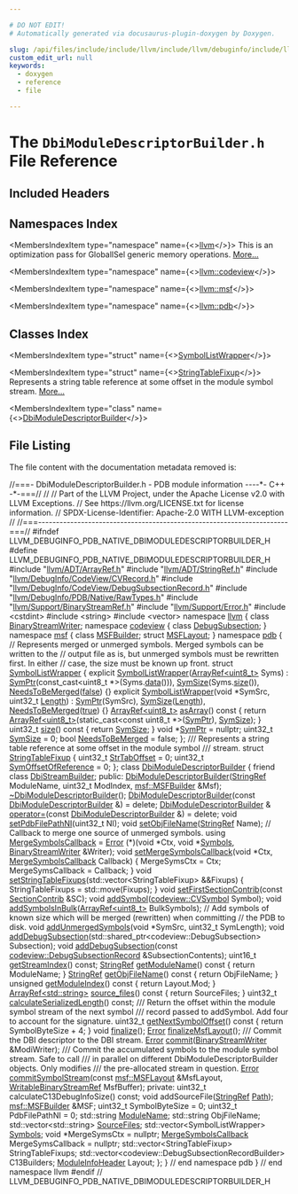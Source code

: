 ```yaml
---

# DO NOT EDIT!
# Automatically generated via docusaurus-plugin-doxygen by Doxygen.

slug: /api/files/include/include/llvm/include/llvm/debuginfo/include/llvm/debuginfo/pdb/include/llvm/debuginfo/pdb/native/dbimoduledescriptorbuilder-h
custom_edit_url: null
keywords:
  - doxygen
  - reference
  - file

---
```





# The `DbiModuleDescriptorBuilder.h` File Reference

<DoxygenPage pluginConfig={pluginConfig}>



## Included Headers

<IncludesList>
<IncludesListItem
  filePath="llvm/ADT/ArrayRef.h"
  permalink="/docs/api/files/include/include/llvm/include/llvm/adt/arrayref-h"
  isLocal="true" />
<IncludesListItem
  filePath="llvm/ADT/StringRef.h"
  permalink="/docs/api/files/include/include/llvm/include/llvm/adt/stringref-h"
  isLocal="true" />
<IncludesListItem
  filePath="llvm/DebugInfo/CodeView/CVRecord.h"
  permalink="/docs/api/files/include/include/llvm/include/llvm/debuginfo/include/llvm/debuginfo/codeview/cvrecord-h"
  isLocal="true" />
<IncludesListItem
  filePath="llvm/DebugInfo/CodeView/DebugSubsectionRecord.h"
  permalink="/docs/api/files/include/include/llvm/include/llvm/debuginfo/include/llvm/debuginfo/codeview/debugsubsectionrecord-h"
  isLocal="true" />
<IncludesListItem
  filePath="llvm/DebugInfo/PDB/Native/RawTypes.h"
  permalink="/docs/api/files/include/include/llvm/include/llvm/debuginfo/include/llvm/debuginfo/pdb/include/llvm/debuginfo/pdb/native/rawtypes-h"
  isLocal="true" />
<IncludesListItem
  filePath="llvm/Support/BinaryStreamRef.h"
  permalink="/docs/api/files/include/include/llvm/include/llvm/support/binarystreamref-h"
  isLocal="true" />
<IncludesListItem
  filePath="llvm/Support/Error.h"
  permalink="/docs/api/files/include/include/llvm/include/llvm/support/error-h"
  isLocal="true" />
<IncludesListItem
  filePath="cstdint"
  permalink=""
  isLocal="false" />
<IncludesListItem
  filePath="string"
  permalink=""
  isLocal="false" />
<IncludesListItem
  filePath="vector"
  permalink=""
  isLocal="false" />
</IncludesList>

## Namespaces Index

<MembersIndex>

<MembersIndexItem
  type="namespace"
  name={<><a href="/docs/api/namespaces/llvm">llvm</a></>}>
This is an optimization pass for GlobalISel generic memory operations. <a href="/docs/api/namespaces/llvm/#details">More...</a>
</MembersIndexItem>

<MembersIndexItem
  type="namespace"
  name={<><a href="/docs/api/namespaces/llvm/codeview">llvm::codeview</a></>}>
</MembersIndexItem>

<MembersIndexItem
  type="namespace"
  name={<><a href="/docs/api/namespaces/llvm/msf">llvm::msf</a></>}>
</MembersIndexItem>

<MembersIndexItem
  type="namespace"
  name={<><a href="/docs/api/namespaces/llvm/pdb">llvm::pdb</a></>}>
</MembersIndexItem>

</MembersIndex>

## Classes Index

<MembersIndex>

<MembersIndexItem
  type="struct"
  name={<><a href="/docs/api/structs/llvm/pdb/symbollistwrapper">SymbolListWrapper</a></>}>
</MembersIndexItem>

<MembersIndexItem
  type="struct"
  name={<><a href="/docs/api/structs/llvm/pdb/stringtablefixup">StringTableFixup</a></>}>
Represents a string table reference at some offset in the module symbol stream. <a href="/docs/api/structs/llvm/pdb/stringtablefixup/#details">More...</a>
</MembersIndexItem>

<MembersIndexItem
  type="class"
  name={<><a href="/docs/api/classes/llvm/pdb/dbimoduledescriptorbuilder">DbiModuleDescriptorBuilder</a></>}>
</MembersIndexItem>

</MembersIndex>


## File Listing

The file content with the documentation metadata removed is:

<ProgramListing>

<Link id="l00001" /><CodeLine lineNumber="1"><Highlight kind="comment">//===- DbiModuleDescriptorBuilder.h - PDB module information ----&#42;- C++ -&#42;-===//</Highlight><Highlight kind="normal"></Highlight></CodeLine>
<Link id="l00002" /><CodeLine lineNumber="2"><Highlight kind="normal"></Highlight><Highlight kind="comment">//</Highlight><Highlight kind="normal"></Highlight></CodeLine>
<Link id="l00003" /><CodeLine lineNumber="3"><Highlight kind="normal"></Highlight><Highlight kind="comment">// Part of the LLVM Project, under the Apache License v2.0 with LLVM Exceptions.</Highlight><Highlight kind="normal"></Highlight></CodeLine>
<Link id="l00004" /><CodeLine lineNumber="4"><Highlight kind="normal"></Highlight><Highlight kind="comment">// See https://llvm.org/LICENSE.txt for license information.</Highlight><Highlight kind="normal"></Highlight></CodeLine>
<Link id="l00005" /><CodeLine lineNumber="5"><Highlight kind="normal"></Highlight><Highlight kind="comment">// SPDX-License-Identifier: Apache-2.0 WITH LLVM-exception</Highlight><Highlight kind="normal"></Highlight></CodeLine>
<Link id="l00006" /><CodeLine lineNumber="6"><Highlight kind="normal"></Highlight><Highlight kind="comment">//</Highlight><Highlight kind="normal"></Highlight></CodeLine>
<Link id="l00007" /><CodeLine lineNumber="7"><Highlight kind="normal"></Highlight><Highlight kind="comment">//===----------------------------------------------------------------------===//</Highlight><Highlight kind="normal"></Highlight></CodeLine>
<Link id="l00008" /><CodeLine lineNumber="8"><Highlight kind="normal"></Highlight></CodeLine>
<Link id="l00009" /><CodeLine lineNumber="9"><Highlight kind="normal"></Highlight><Highlight kind="preprocessor">#ifndef LLVM&#95;DEBUGINFO&#95;PDB&#95;NATIVE&#95;DBIMODULEDESCRIPTORBUILDER&#95;H</Highlight><Highlight kind="normal"></Highlight></CodeLine>
<Link id="l00010" /><CodeLine lineNumber="10"><Highlight kind="normal"></Highlight><Highlight kind="preprocessor">#define LLVM&#95;DEBUGINFO&#95;PDB&#95;NATIVE&#95;DBIMODULEDESCRIPTORBUILDER&#95;H</Highlight><Highlight kind="normal"></Highlight></CodeLine>
<Link id="l00011" /><CodeLine lineNumber="11"><Highlight kind="normal"></Highlight></CodeLine>
<Link id="l00012" /><CodeLine lineNumber="12"><Highlight kind="normal"></Highlight><Highlight kind="preprocessor">#include &quot;<a href="/docs/api/files/include/include/llvm/include/llvm/adt/arrayref-h">llvm/ADT/ArrayRef.h</a>&quot;</Highlight><Highlight kind="normal"></Highlight></CodeLine>
<Link id="l00013" /><CodeLine lineNumber="13"><Highlight kind="normal"></Highlight><Highlight kind="preprocessor">#include &quot;<a href="/docs/api/files/include/include/llvm/include/llvm/adt/stringref-h">llvm/ADT/StringRef.h</a>&quot;</Highlight><Highlight kind="normal"></Highlight></CodeLine>
<Link id="l00014" /><CodeLine lineNumber="14"><Highlight kind="normal"></Highlight><Highlight kind="preprocessor">#include &quot;<a href="/docs/api/files/include/include/llvm/include/llvm/debuginfo/include/llvm/debuginfo/codeview/cvrecord-h">llvm/DebugInfo/CodeView/CVRecord.h</a>&quot;</Highlight><Highlight kind="normal"></Highlight></CodeLine>
<Link id="l00015" /><CodeLine lineNumber="15"><Highlight kind="normal"></Highlight><Highlight kind="preprocessor">#include &quot;<a href="/docs/api/files/include/include/llvm/include/llvm/debuginfo/include/llvm/debuginfo/codeview/debugsubsectionrecord-h">llvm/DebugInfo/CodeView/DebugSubsectionRecord.h</a>&quot;</Highlight><Highlight kind="normal"></Highlight></CodeLine>
<Link id="l00016" /><CodeLine lineNumber="16"><Highlight kind="normal"></Highlight><Highlight kind="preprocessor">#include &quot;<a href="/docs/api/files/include/include/llvm/include/llvm/debuginfo/include/llvm/debuginfo/pdb/include/llvm/debuginfo/pdb/native/rawtypes-h">llvm/DebugInfo/PDB/Native/RawTypes.h</a>&quot;</Highlight><Highlight kind="normal"></Highlight></CodeLine>
<Link id="l00017" /><CodeLine lineNumber="17"><Highlight kind="normal"></Highlight><Highlight kind="preprocessor">#include &quot;<a href="/docs/api/files/include/include/llvm/include/llvm/support/binarystreamref-h">llvm/Support/BinaryStreamRef.h</a>&quot;</Highlight><Highlight kind="normal"></Highlight></CodeLine>
<Link id="l00018" /><CodeLine lineNumber="18"><Highlight kind="normal"></Highlight><Highlight kind="preprocessor">#include &quot;<a href="/docs/api/files/include/include/llvm/include/llvm/support/error-h">llvm/Support/Error.h</a>&quot;</Highlight><Highlight kind="normal"></Highlight></CodeLine>
<Link id="l00019" /><CodeLine lineNumber="19"><Highlight kind="normal"></Highlight><Highlight kind="preprocessor">#include &lt;cstdint&gt;</Highlight><Highlight kind="normal"></Highlight></CodeLine>
<Link id="l00020" /><CodeLine lineNumber="20"><Highlight kind="normal"></Highlight><Highlight kind="preprocessor">#include &lt;string&gt;</Highlight><Highlight kind="normal"></Highlight></CodeLine>
<Link id="l00021" /><CodeLine lineNumber="21"><Highlight kind="normal"></Highlight><Highlight kind="preprocessor">#include &lt;vector&gt;</Highlight><Highlight kind="normal"></Highlight></CodeLine>
<Link id="l00022" /><CodeLine lineNumber="22"><Highlight kind="normal"></Highlight></CodeLine>
<Link id="l00023" /><CodeLine lineNumber="23"><Highlight kind="normal"></Highlight><Highlight kind="keyword">namespace </Highlight><Highlight kind="normal"><a href="/docs/api/namespaces/llvm">llvm</a> &#123;</Highlight></CodeLine>
<Link id="l00024" /><CodeLine lineNumber="24"><Highlight kind="normal"></Highlight><Highlight kind="keyword">class </Highlight><Highlight kind="normal"><a href="/docs/api/classes/llvm/binarystreamwriter">BinaryStreamWriter</a>;</Highlight></CodeLine>
<Link id="l00025" /><CodeLine lineNumber="25"><Highlight kind="normal"></Highlight><Highlight kind="keyword">namespace </Highlight><Highlight kind="normal"><a href="/docs/api/namespaces/llvm/codeview">codeview</a> &#123;</Highlight></CodeLine>
<Link id="l00026" /><CodeLine lineNumber="26"><Highlight kind="normal"></Highlight><Highlight kind="keyword">class </Highlight><Highlight kind="normal"><a href="/docs/api/classes/llvm/codeview/debugsubsection">DebugSubsection</a>;</Highlight></CodeLine>
<Link id="l00027" /><CodeLine lineNumber="27"><Highlight kind="normal">&#125;</Highlight></CodeLine>
<Link id="l00028" /><CodeLine lineNumber="28"><Highlight kind="normal"></Highlight></CodeLine>
<Link id="l00029" /><CodeLine lineNumber="29"><Highlight kind="normal"></Highlight><Highlight kind="keyword">namespace </Highlight><Highlight kind="normal"><a href="/docs/api/namespaces/llvm/msf">msf</a> &#123;</Highlight></CodeLine>
<Link id="l00030" /><CodeLine lineNumber="30"><Highlight kind="normal"></Highlight><Highlight kind="keyword">class </Highlight><Highlight kind="normal"><a href="/docs/api/classes/llvm/msf/msfbuilder">MSFBuilder</a>;</Highlight></CodeLine>
<Link id="l00031" /><CodeLine lineNumber="31"><Highlight kind="normal"></Highlight><Highlight kind="keyword">struct </Highlight><Highlight kind="normal"><a href="/docs/api/structs/llvm/msf/msflayout">MSFLayout</a>;</Highlight></CodeLine>
<Link id="l00032" /><CodeLine lineNumber="32"><Highlight kind="normal">&#125;</Highlight></CodeLine>
<Link id="l00033" /><CodeLine lineNumber="33"><Highlight kind="normal"></Highlight><Highlight kind="keyword">namespace </Highlight><Highlight kind="normal"><a href="/docs/api/namespaces/llvm/pdb">pdb</a> &#123;</Highlight></CodeLine>
<Link id="l00034" /><CodeLine lineNumber="34"><Highlight kind="normal"></Highlight></CodeLine>
<Link id="l00035" /><CodeLine lineNumber="35"><Highlight kind="normal"></Highlight><Highlight kind="comment">// Represents merged or unmerged symbols. Merged symbols can be written to the</Highlight><Highlight kind="normal"></Highlight></CodeLine>
<Link id="l00036" /><CodeLine lineNumber="36"><Highlight kind="normal"></Highlight><Highlight kind="comment">// output file as is, but unmerged symbols must be rewritten first. In either</Highlight><Highlight kind="normal"></Highlight></CodeLine>
<Link id="l00037" /><CodeLine lineNumber="37"><Highlight kind="normal"></Highlight><Highlight kind="comment">// case, the size must be known up front.</Highlight><Highlight kind="normal"></Highlight></CodeLine>
<Link id="l00038" /><CodeLine lineNumber="38" lineLink="/docs/api/structs/llvm/pdb/symbollistwrapper"><Highlight kind="normal"></Highlight><Highlight kind="keyword">struct </Highlight><Highlight kind="normal"><a href="/docs/api/structs/llvm/pdb/symbollistwrapper/#a6314140be196f431a2944cb39b664abb">SymbolListWrapper</a> &#123;</Highlight></CodeLine>
<Link id="l00039" /><CodeLine lineNumber="39" lineLink="/docs/api/structs/llvm/pdb/symbollistwrapper/#a6314140be196f431a2944cb39b664abb"><Highlight kind="normal">  </Highlight><Highlight kind="keyword">explicit</Highlight><Highlight kind="normal"> <a href="/docs/api/structs/llvm/pdb/symbollistwrapper/#a6314140be196f431a2944cb39b664abb">SymbolListWrapper</a>(<a href="/docs/api/classes/llvm/arrayref">ArrayRef&lt;uint8&#95;t&gt;</a> Syms)</Highlight></CodeLine>
<Link id="l00040" /><CodeLine lineNumber="40"><Highlight kind="normal">      : <a href="/docs/api/structs/llvm/pdb/symbollistwrapper/#abe5a186e6eb51a7ca7c8253a5ad044d6">SymPtr</a>(const&#95;cast&lt;uint8&#95;t &#42;&gt;(Syms.<a href="/docs/api/files/lib/lib/codegen/staticdatasplitter-cpp/#ad2fefd8832b4b1ea3dbb1f621063bbff">data</a>())), <a href="/docs/api/structs/llvm/pdb/symbollistwrapper/#ae61815562911ed142fcf52cbb7c68f2d">SymSize</a>(Syms.<a href="/docs/api/structs/llvm/pdb/symbollistwrapper/#a1a1c584977e590bf816fba481b4c5276">size</a>()),</Highlight></CodeLine>
<Link id="l00041" /><CodeLine lineNumber="41"><Highlight kind="normal">        <a href="/docs/api/structs/llvm/pdb/symbollistwrapper/#aba0d826642d6ef92417a84721787fec6">NeedsToBeMerged</a>(<a href="/docs/api/namespaces/false">false</a>) &#123;&#125;</Highlight></CodeLine>
<Link id="l00042" /><CodeLine lineNumber="42" lineLink="/docs/api/structs/llvm/pdb/symbollistwrapper/#a4d2e126de50f0e2d37145402349d9c98"><Highlight kind="normal">  </Highlight><Highlight kind="keyword">explicit</Highlight><Highlight kind="normal"> <a href="/docs/api/structs/llvm/pdb/symbollistwrapper/#a4d2e126de50f0e2d37145402349d9c98">SymbolListWrapper</a>(</Highlight><Highlight kind="keywordtype">void</Highlight><Highlight kind="normal"> &#42;SymSrc, uint32&#95;t <a href="/docs/api/namespaces/llvm/#a05f5b9a11bdcc5feba62899f95dcf878af6d9f1c7b49b7601fae6a545002a6763">Length</a>)</Highlight></CodeLine>
<Link id="l00043" /><CodeLine lineNumber="43"><Highlight kind="normal">      : <a href="/docs/api/structs/llvm/pdb/symbollistwrapper/#abe5a186e6eb51a7ca7c8253a5ad044d6">SymPtr</a>(SymSrc), <a href="/docs/api/structs/llvm/pdb/symbollistwrapper/#ae61815562911ed142fcf52cbb7c68f2d">SymSize</a>(<a href="/docs/api/namespaces/llvm/#a05f5b9a11bdcc5feba62899f95dcf878af6d9f1c7b49b7601fae6a545002a6763">Length</a>), <a href="/docs/api/structs/llvm/pdb/symbollistwrapper/#aba0d826642d6ef92417a84721787fec6">NeedsToBeMerged</a>(<a href="/docs/api/files/lib/lib/analysis/basicaliasanalysis-cpp/#af6d5cafbdfc5313e65d990120021a3ec">true</a>) &#123;&#125;</Highlight></CodeLine>
<Link id="l00044" /><CodeLine lineNumber="44"><Highlight kind="normal"></Highlight></CodeLine>
<Link id="l00045" /><CodeLine lineNumber="45" lineLink="/docs/api/structs/llvm/pdb/symbollistwrapper/#a1e699730cd59ec7dd715c388750c852d"><Highlight kind="normal">  <a href="/docs/api/classes/llvm/arrayref">ArrayRef&lt;uint8&#95;t&gt;</a> <a href="/docs/api/structs/llvm/pdb/symbollistwrapper/#a1e699730cd59ec7dd715c388750c852d">asArray</a>()</Highlight><Highlight kind="keyword"> const </Highlight><Highlight kind="normal">&#123;</Highlight></CodeLine>
<Link id="l00046" /><CodeLine lineNumber="46"><Highlight kind="normal">    </Highlight><Highlight kind="keywordflow">return</Highlight><Highlight kind="normal"> <a href="/docs/api/classes/llvm/arrayref">ArrayRef&lt;uint8&#95;t&gt;</a>(</Highlight><Highlight kind="keyword">static&#95;cast&lt;</Highlight><Highlight kind="keyword">const </Highlight><Highlight kind="normal">uint8&#95;t &#42;</Highlight><Highlight kind="keyword">&gt;</Highlight><Highlight kind="normal">(<a href="/docs/api/structs/llvm/pdb/symbollistwrapper/#abe5a186e6eb51a7ca7c8253a5ad044d6">SymPtr</a>), <a href="/docs/api/structs/llvm/pdb/symbollistwrapper/#ae61815562911ed142fcf52cbb7c68f2d">SymSize</a>);</Highlight></CodeLine>
<Link id="l00047" /><CodeLine lineNumber="47"><Highlight kind="normal">  &#125;</Highlight></CodeLine>
<Link id="l00048" /><CodeLine lineNumber="48"><Highlight kind="normal"></Highlight></CodeLine>
<Link id="l00049" /><CodeLine lineNumber="49" lineLink="/docs/api/structs/llvm/pdb/symbollistwrapper/#a1a1c584977e590bf816fba481b4c5276"><Highlight kind="normal">  uint32&#95;t <a href="/docs/api/structs/llvm/pdb/symbollistwrapper/#a1a1c584977e590bf816fba481b4c5276">size</a>()</Highlight><Highlight kind="keyword"> const </Highlight><Highlight kind="normal">&#123; </Highlight><Highlight kind="keywordflow">return</Highlight><Highlight kind="normal"> <a href="/docs/api/structs/llvm/pdb/symbollistwrapper/#ae61815562911ed142fcf52cbb7c68f2d">SymSize</a>; &#125;</Highlight></CodeLine>
<Link id="l00050" /><CodeLine lineNumber="50"><Highlight kind="normal"></Highlight></CodeLine>
<Link id="l00051" /><CodeLine lineNumber="51" lineLink="/docs/api/structs/llvm/pdb/symbollistwrapper/#abe5a186e6eb51a7ca7c8253a5ad044d6"><Highlight kind="normal">  </Highlight><Highlight kind="keywordtype">void</Highlight><Highlight kind="normal"> &#42;<a href="/docs/api/structs/llvm/pdb/symbollistwrapper/#abe5a186e6eb51a7ca7c8253a5ad044d6">SymPtr</a> = </Highlight><Highlight kind="keyword">nullptr</Highlight><Highlight kind="normal">;</Highlight></CodeLine>
<Link id="l00052" /><CodeLine lineNumber="52" lineLink="/docs/api/structs/llvm/pdb/symbollistwrapper/#ae61815562911ed142fcf52cbb7c68f2d"><Highlight kind="normal">  uint32&#95;t <a href="/docs/api/structs/llvm/pdb/symbollistwrapper/#ae61815562911ed142fcf52cbb7c68f2d">SymSize</a> = 0;</Highlight></CodeLine>
<Link id="l00053" /><CodeLine lineNumber="53" lineLink="/docs/api/structs/llvm/pdb/symbollistwrapper/#aba0d826642d6ef92417a84721787fec6"><Highlight kind="normal">  </Highlight><Highlight kind="keywordtype">bool</Highlight><Highlight kind="normal"> <a href="/docs/api/structs/llvm/pdb/symbollistwrapper/#aba0d826642d6ef92417a84721787fec6">NeedsToBeMerged</a> = </Highlight><Highlight kind="keyword">false</Highlight><Highlight kind="normal">;</Highlight></CodeLine>
<Link id="l00054" /><CodeLine lineNumber="54"><Highlight kind="normal">&#125;;</Highlight></CodeLine>
<Link id="l00055" /><CodeLine lineNumber="55"><Highlight kind="normal"></Highlight><Highlight kind="comment"></Highlight></CodeLine>
<Link id="l00056" /><CodeLine lineNumber="56"><Highlight kind="comment">/// Represents a string table reference at some offset in the module symbol</Highlight></CodeLine>
<Link id="l00057" /><CodeLine lineNumber="57"><Highlight kind="comment">/// stream.</Highlight><Highlight kind="normal"></Highlight></CodeLine>
<Link id="l00058" /><CodeLine lineNumber="58" lineLink="/docs/api/structs/llvm/pdb/stringtablefixup"><Highlight kind="normal"></Highlight><Highlight kind="keyword">struct </Highlight><Highlight kind="normal"><a href="/docs/api/structs/llvm/pdb/stringtablefixup">StringTableFixup</a> &#123;</Highlight></CodeLine>
<Link id="l00059" /><CodeLine lineNumber="59" lineLink="/docs/api/structs/llvm/pdb/stringtablefixup/#a226a19735b3be3ff38d5ae95da606108"><Highlight kind="normal">  uint32&#95;t <a href="/docs/api/structs/llvm/pdb/stringtablefixup/#a226a19735b3be3ff38d5ae95da606108">StrTabOffset</a> = 0;</Highlight></CodeLine>
<Link id="l00060" /><CodeLine lineNumber="60" lineLink="/docs/api/structs/llvm/pdb/stringtablefixup/#a3a64dd7b0f268987cf55fba516b71c44"><Highlight kind="normal">  uint32&#95;t <a href="/docs/api/structs/llvm/pdb/stringtablefixup/#a3a64dd7b0f268987cf55fba516b71c44">SymOffsetOfReference</a> = 0;</Highlight></CodeLine>
<Link id="l00061" /><CodeLine lineNumber="61"><Highlight kind="normal">&#125;;</Highlight></CodeLine>
<Link id="l00062" /><CodeLine lineNumber="62"><Highlight kind="normal"></Highlight></CodeLine>
<Link id="l00063" /><CodeLine lineNumber="63" lineLink="/docs/api/classes/llvm/pdb/dbimoduledescriptorbuilder"><Highlight kind="normal"></Highlight><Highlight kind="keyword">class </Highlight><Highlight kind="normal"><a href="/docs/api/classes/llvm/pdb/dbimoduledescriptorbuilder/#ae106e6cbfbebca0bbde8d971ead6548c">DbiModuleDescriptorBuilder</a> &#123;</Highlight></CodeLine>
<Link id="l00064" /><CodeLine lineNumber="64" lineLink="/docs/api/classes/llvm/pdb/dbimoduledescriptorbuilder/#ab7ff385d39f9ca4b059715f2fbd72cd9"><Highlight kind="normal">  </Highlight><Highlight kind="keyword">friend</Highlight><Highlight kind="normal"> </Highlight><Highlight kind="keyword">class </Highlight><Highlight kind="normal"><a href="/docs/api/classes/llvm/pdb/dbimoduledescriptorbuilder/#ab7ff385d39f9ca4b059715f2fbd72cd9">DbiStreamBuilder</a>;</Highlight></CodeLine>
<Link id="l00065" /><CodeLine lineNumber="65"><Highlight kind="normal"></Highlight></CodeLine>
<Link id="l00066" /><CodeLine lineNumber="66"><Highlight kind="normal"></Highlight><Highlight kind="keyword">public</Highlight><Highlight kind="normal">:</Highlight></CodeLine>
<Link id="l00067" /><CodeLine lineNumber="67"><Highlight kind="normal">  <a href="/docs/api/classes/llvm/pdb/dbimoduledescriptorbuilder/#ae106e6cbfbebca0bbde8d971ead6548c">DbiModuleDescriptorBuilder</a>(<a href="/docs/api/classes/llvm/stringref">StringRef</a> ModuleName, uint32&#95;t ModIndex,</Highlight></CodeLine>
<Link id="l00068" /><CodeLine lineNumber="68"><Highlight kind="normal">                             <a href="/docs/api/classes/llvm/msf/msfbuilder">msf::MSFBuilder</a> &amp;Msf);</Highlight></CodeLine>
<Link id="l00069" /><CodeLine lineNumber="69" lineLink="/docs/api/classes/llvm/pdb/dbimoduledescriptorbuilder/#a0e0869d2136f5737433990695f0b46c9"><Highlight kind="normal">  <a href="/docs/api/classes/llvm/pdb/dbimoduledescriptorbuilder/#a0e0869d2136f5737433990695f0b46c9">~DbiModuleDescriptorBuilder</a>();</Highlight></CodeLine>
<Link id="l00070" /><CodeLine lineNumber="70"><Highlight kind="normal"></Highlight></CodeLine>
<Link id="l00071" /><CodeLine lineNumber="71" lineLink="/docs/api/classes/llvm/pdb/dbimoduledescriptorbuilder/#ac131b38b56623113207b6a1972159c54"><Highlight kind="normal">  <a href="/docs/api/classes/llvm/pdb/dbimoduledescriptorbuilder/#ac131b38b56623113207b6a1972159c54">DbiModuleDescriptorBuilder</a>(</Highlight><Highlight kind="keyword">const</Highlight><Highlight kind="normal"> <a href="/docs/api/classes/llvm/pdb/dbimoduledescriptorbuilder/#ae106e6cbfbebca0bbde8d971ead6548c">DbiModuleDescriptorBuilder</a> &amp;) = </Highlight><Highlight kind="keyword">delete</Highlight><Highlight kind="normal">;</Highlight></CodeLine>
<Link id="l00072" /><CodeLine lineNumber="72"><Highlight kind="normal">  <a href="/docs/api/classes/llvm/pdb/dbimoduledescriptorbuilder/#ae106e6cbfbebca0bbde8d971ead6548c">DbiModuleDescriptorBuilder</a> &amp;</Highlight></CodeLine>
<Link id="l00073" /><CodeLine lineNumber="73" lineLink="/docs/api/classes/llvm/pdb/dbimoduledescriptorbuilder/#a9adc7ee357cc6f45189bfec49e9029d6"><Highlight kind="normal">  <a href="/docs/api/classes/llvm/pdb/dbimoduledescriptorbuilder/#a9adc7ee357cc6f45189bfec49e9029d6">operator=</a>(</Highlight><Highlight kind="keyword">const</Highlight><Highlight kind="normal"> <a href="/docs/api/classes/llvm/pdb/dbimoduledescriptorbuilder/#ae106e6cbfbebca0bbde8d971ead6548c">DbiModuleDescriptorBuilder</a> &amp;) = </Highlight><Highlight kind="keyword">delete</Highlight><Highlight kind="normal">;</Highlight></CodeLine>
<Link id="l00074" /><CodeLine lineNumber="74"><Highlight kind="normal"></Highlight></CodeLine>
<Link id="l00075" /><CodeLine lineNumber="75"><Highlight kind="normal">  </Highlight><Highlight kind="keywordtype">void</Highlight><Highlight kind="normal"> <a href="/docs/api/classes/llvm/pdb/dbimoduledescriptorbuilder/#a61f920efff53be378eee2a5f9b821e1c">setPdbFilePathNI</a>(uint32&#95;t NI);</Highlight></CodeLine>
<Link id="l00076" /><CodeLine lineNumber="76"><Highlight kind="normal">  </Highlight><Highlight kind="keywordtype">void</Highlight><Highlight kind="normal"> <a href="/docs/api/classes/llvm/pdb/dbimoduledescriptorbuilder/#a0862d122536fb01737209ff29ea7973c">setObjFileName</a>(<a href="/docs/api/classes/llvm/stringref">StringRef</a> Name);</Highlight></CodeLine>
<Link id="l00077" /><CodeLine lineNumber="77"><Highlight kind="normal"></Highlight></CodeLine>
<Link id="l00078" /><CodeLine lineNumber="78"><Highlight kind="normal">  </Highlight><Highlight kind="comment">// Callback to merge one source of unmerged symbols.</Highlight><Highlight kind="normal"></Highlight></CodeLine>
<Link id="l00079" /><CodeLine lineNumber="79" lineLink="/docs/api/classes/llvm/pdb/dbimoduledescriptorbuilder/#a8f44fd07ed14812051c2ca7faece78f3"><Highlight kind="normal">  </Highlight><Highlight kind="keyword">using </Highlight><Highlight kind="normal"><a href="/docs/api/classes/llvm/pdb/dbimoduledescriptorbuilder/#a8f44fd07ed14812051c2ca7faece78f3">MergeSymbolsCallback</a> = <a href="/docs/api/namespaces/llvm/#ac226f3d2b9ca090171a8e0a8cb92c343a902b0d55fddef6f8d651fe1035b7d4bd">Error</a> (&#42;)(</Highlight><Highlight kind="keywordtype">void</Highlight><Highlight kind="normal"> &#42;Ctx, </Highlight><Highlight kind="keywordtype">void</Highlight><Highlight kind="normal"> &#42;<a href="/docs/api/namespaces/llvm/pdb/#a2632601eef2a7254d0d50e82ba2ab620a5214a8a633c296d1d9d504fc54556692">Symbols</a>,</Highlight></CodeLine>
<Link id="l00080" /><CodeLine lineNumber="80"><Highlight kind="normal">                                         <a href="/docs/api/classes/llvm/binarystreamwriter">BinaryStreamWriter</a> &amp;Writer);</Highlight></CodeLine>
<Link id="l00081" /><CodeLine lineNumber="81"><Highlight kind="normal"></Highlight></CodeLine>
<Link id="l00082" /><CodeLine lineNumber="82" lineLink="/docs/api/classes/llvm/pdb/dbimoduledescriptorbuilder/#ab21ba596a89fe332612da0fd7089c39f"><Highlight kind="normal">  </Highlight><Highlight kind="keywordtype">void</Highlight><Highlight kind="normal"> <a href="/docs/api/classes/llvm/pdb/dbimoduledescriptorbuilder/#ab21ba596a89fe332612da0fd7089c39f">setMergeSymbolsCallback</a>(</Highlight><Highlight kind="keywordtype">void</Highlight><Highlight kind="normal"> &#42;Ctx, <a href="/docs/api/classes/llvm/pdb/dbimoduledescriptorbuilder/#a8f44fd07ed14812051c2ca7faece78f3">MergeSymbolsCallback</a> Callback) &#123;</Highlight></CodeLine>
<Link id="l00083" /><CodeLine lineNumber="83"><Highlight kind="normal">    MergeSymsCtx = Ctx;</Highlight></CodeLine>
<Link id="l00084" /><CodeLine lineNumber="84"><Highlight kind="normal">    MergeSymsCallback = Callback;</Highlight></CodeLine>
<Link id="l00085" /><CodeLine lineNumber="85"><Highlight kind="normal">  &#125;</Highlight></CodeLine>
<Link id="l00086" /><CodeLine lineNumber="86"><Highlight kind="normal"></Highlight></CodeLine>
<Link id="l00087" /><CodeLine lineNumber="87" lineLink="/docs/api/classes/llvm/pdb/dbimoduledescriptorbuilder/#ae9f5cfd47026f4ee98282b7ecff4fe2b"><Highlight kind="normal">  </Highlight><Highlight kind="keywordtype">void</Highlight><Highlight kind="normal"> <a href="/docs/api/classes/llvm/pdb/dbimoduledescriptorbuilder/#ae9f5cfd47026f4ee98282b7ecff4fe2b">setStringTableFixups</a>(std::vector&lt;StringTableFixup&gt; &amp;&amp;Fixups) &#123;</Highlight></CodeLine>
<Link id="l00088" /><CodeLine lineNumber="88"><Highlight kind="normal">    StringTableFixups = std::move(Fixups);</Highlight></CodeLine>
<Link id="l00089" /><CodeLine lineNumber="89"><Highlight kind="normal">  &#125;</Highlight></CodeLine>
<Link id="l00090" /><CodeLine lineNumber="90"><Highlight kind="normal"></Highlight></CodeLine>
<Link id="l00091" /><CodeLine lineNumber="91"><Highlight kind="normal">  </Highlight><Highlight kind="keywordtype">void</Highlight><Highlight kind="normal"> <a href="/docs/api/classes/llvm/pdb/dbimoduledescriptorbuilder/#a11011d64ded880e838310c28a8c9ec01">setFirstSectionContrib</a>(</Highlight><Highlight kind="keyword">const</Highlight><Highlight kind="normal"> <a href="/docs/api/structs/llvm/pdb/sectioncontrib">SectionContrib</a> &amp;SC);</Highlight></CodeLine>
<Link id="l00092" /><CodeLine lineNumber="92"><Highlight kind="normal">  </Highlight><Highlight kind="keywordtype">void</Highlight><Highlight kind="normal"> <a href="/docs/api/classes/llvm/pdb/dbimoduledescriptorbuilder/#a5a47c7f35e5f3c346ef535a0bc1ec09c">addSymbol</a>(<a href="/docs/api/namespaces/llvm/codeview/#a5cc6234b75e6212142e2a91d34af146f">codeview::CVSymbol</a> Symbol);</Highlight></CodeLine>
<Link id="l00093" /><CodeLine lineNumber="93"><Highlight kind="normal">  </Highlight><Highlight kind="keywordtype">void</Highlight><Highlight kind="normal"> <a href="/docs/api/classes/llvm/pdb/dbimoduledescriptorbuilder/#adf31b047847bd798a010f641466ae838">addSymbolsInBulk</a>(<a href="/docs/api/classes/llvm/arrayref">ArrayRef&lt;uint8&#95;t&gt;</a> BulkSymbols);</Highlight></CodeLine>
<Link id="l00094" /><CodeLine lineNumber="94"><Highlight kind="normal"></Highlight></CodeLine>
<Link id="l00095" /><CodeLine lineNumber="95"><Highlight kind="normal">  </Highlight><Highlight kind="comment">// Add symbols of known size which will be merged (rewritten) when committing</Highlight><Highlight kind="normal"></Highlight></CodeLine>
<Link id="l00096" /><CodeLine lineNumber="96"><Highlight kind="normal">  </Highlight><Highlight kind="comment">// the PDB to disk.</Highlight><Highlight kind="normal"></Highlight></CodeLine>
<Link id="l00097" /><CodeLine lineNumber="97"><Highlight kind="normal">  </Highlight><Highlight kind="keywordtype">void</Highlight><Highlight kind="normal"> <a href="/docs/api/classes/llvm/pdb/dbimoduledescriptorbuilder/#a004400e73c42138ebc322703d5352914">addUnmergedSymbols</a>(</Highlight><Highlight kind="keywordtype">void</Highlight><Highlight kind="normal"> &#42;SymSrc, uint32&#95;t SymLength);</Highlight></CodeLine>
<Link id="l00098" /><CodeLine lineNumber="98"><Highlight kind="normal"></Highlight></CodeLine>
<Link id="l00099" /><CodeLine lineNumber="99"><Highlight kind="normal">  </Highlight><Highlight kind="keywordtype">void</Highlight><Highlight kind="normal"></Highlight></CodeLine>
<Link id="l00100" /><CodeLine lineNumber="100" lineLink="/docs/api/classes/llvm/pdb/dbimoduledescriptorbuilder/#a0a34d5732ea4086a2a87041c83846667"><Highlight kind="normal">  <a href="/docs/api/classes/llvm/pdb/dbimoduledescriptorbuilder/#a0a34d5732ea4086a2a87041c83846667">addDebugSubsection</a>(std::shared&#95;ptr&lt;codeview::DebugSubsection&gt; Subsection);</Highlight></CodeLine>
<Link id="l00101" /><CodeLine lineNumber="101"><Highlight kind="normal"></Highlight></CodeLine>
<Link id="l00102" /><CodeLine lineNumber="102"><Highlight kind="normal">  </Highlight><Highlight kind="keywordtype">void</Highlight><Highlight kind="normal"></Highlight></CodeLine>
<Link id="l00103" /><CodeLine lineNumber="103"><Highlight kind="normal">  <a href="/docs/api/classes/llvm/pdb/dbimoduledescriptorbuilder/#a0a34d5732ea4086a2a87041c83846667">addDebugSubsection</a>(</Highlight><Highlight kind="keyword">const</Highlight><Highlight kind="normal"> <a href="/docs/api/classes/llvm/codeview/debugsubsectionrecord">codeview::DebugSubsectionRecord</a> &amp;SubsectionContents);</Highlight></CodeLine>
<Link id="l00104" /><CodeLine lineNumber="104"><Highlight kind="normal"></Highlight></CodeLine>
<Link id="l00105" /><CodeLine lineNumber="105"><Highlight kind="normal">  uint16&#95;t <a href="/docs/api/classes/llvm/pdb/dbimoduledescriptorbuilder/#a2e396981e7abadccc05b94490d77637d">getStreamIndex</a>() </Highlight><Highlight kind="keyword">const</Highlight><Highlight kind="normal">;</Highlight></CodeLine>
<Link id="l00106" /><CodeLine lineNumber="106" lineLink="/docs/api/classes/llvm/pdb/dbimoduledescriptorbuilder/#a080b9d2c81f76ca5dad45294893496e7"><Highlight kind="normal">  <a href="/docs/api/classes/llvm/stringref">StringRef</a> <a href="/docs/api/classes/llvm/pdb/dbimoduledescriptorbuilder/#a080b9d2c81f76ca5dad45294893496e7">getModuleName</a>()</Highlight><Highlight kind="keyword"> const </Highlight><Highlight kind="normal">&#123; </Highlight><Highlight kind="keywordflow">return</Highlight><Highlight kind="normal"> ModuleName; &#125;</Highlight></CodeLine>
<Link id="l00107" /><CodeLine lineNumber="107" lineLink="/docs/api/classes/llvm/pdb/dbimoduledescriptorbuilder/#ada88e905a318fae14d5807493f052b9d"><Highlight kind="normal">  <a href="/docs/api/classes/llvm/stringref">StringRef</a> <a href="/docs/api/classes/llvm/pdb/dbimoduledescriptorbuilder/#ada88e905a318fae14d5807493f052b9d">getObjFileName</a>()</Highlight><Highlight kind="keyword"> const </Highlight><Highlight kind="normal">&#123; </Highlight><Highlight kind="keywordflow">return</Highlight><Highlight kind="normal"> ObjFileName; &#125;</Highlight></CodeLine>
<Link id="l00108" /><CodeLine lineNumber="108"><Highlight kind="normal"></Highlight></CodeLine>
<Link id="l00109" /><CodeLine lineNumber="109" lineLink="/docs/api/classes/llvm/pdb/dbimoduledescriptorbuilder/#a0cbb7d429f69ca1c1727e25ea2212ec2"><Highlight kind="normal">  </Highlight><Highlight kind="keywordtype">unsigned</Highlight><Highlight kind="normal"> <a href="/docs/api/classes/llvm/pdb/dbimoduledescriptorbuilder/#a0cbb7d429f69ca1c1727e25ea2212ec2">getModuleIndex</a>()</Highlight><Highlight kind="keyword"> const </Highlight><Highlight kind="normal">&#123; </Highlight><Highlight kind="keywordflow">return</Highlight><Highlight kind="normal"> Layout.Mod; &#125;</Highlight></CodeLine>
<Link id="l00110" /><CodeLine lineNumber="110"><Highlight kind="normal"></Highlight></CodeLine>
<Link id="l00111" /><CodeLine lineNumber="111" lineLink="/docs/api/classes/llvm/pdb/dbimoduledescriptorbuilder/#a7f4bd7dbd34dfb54b79a30eafb89b69f"><Highlight kind="normal">  <a href="/docs/api/classes/llvm/arrayref">ArrayRef&lt;std::string&gt;</a> <a href="/docs/api/classes/llvm/pdb/dbimoduledescriptorbuilder/#a7f4bd7dbd34dfb54b79a30eafb89b69f">source&#95;files</a>()</Highlight><Highlight kind="keyword"> const </Highlight><Highlight kind="normal">&#123; </Highlight><Highlight kind="keywordflow">return</Highlight><Highlight kind="normal"> SourceFiles; &#125;</Highlight></CodeLine>
<Link id="l00112" /><CodeLine lineNumber="112"><Highlight kind="normal"></Highlight></CodeLine>
<Link id="l00113" /><CodeLine lineNumber="113"><Highlight kind="normal">  uint32&#95;t <a href="/docs/api/classes/llvm/pdb/dbimoduledescriptorbuilder/#ae948d699c821c44d8acc1366ebdf0a6a">calculateSerializedLength</a>() </Highlight><Highlight kind="keyword">const</Highlight><Highlight kind="normal">;</Highlight></CodeLine>
<Link id="l00114" /><CodeLine lineNumber="114"><Highlight kind="normal"></Highlight><Highlight kind="comment"></Highlight></CodeLine>
<Link id="l00115" /><CodeLine lineNumber="115"><Highlight kind="comment">  /// Return the offset within the module symbol stream of the next symbol</Highlight></CodeLine>
<Link id="l00116" /><CodeLine lineNumber="116"><Highlight kind="comment">  /// record passed to addSymbol. Add four to account for the signature.</Highlight><Highlight kind="normal"></Highlight></CodeLine>
<Link id="l00117" /><CodeLine lineNumber="117" lineLink="/docs/api/classes/llvm/pdb/dbimoduledescriptorbuilder/#aba14d3cb9123cc6ce9f6076cc7db5ae3"><Highlight kind="normal">  uint32&#95;t <a href="/docs/api/classes/llvm/pdb/dbimoduledescriptorbuilder/#aba14d3cb9123cc6ce9f6076cc7db5ae3">getNextSymbolOffset</a>()</Highlight><Highlight kind="keyword"> const </Highlight><Highlight kind="normal">&#123; </Highlight><Highlight kind="keywordflow">return</Highlight><Highlight kind="normal"> SymbolByteSize + 4; &#125;</Highlight></CodeLine>
<Link id="l00118" /><CodeLine lineNumber="118"><Highlight kind="normal"></Highlight></CodeLine>
<Link id="l00119" /><CodeLine lineNumber="119"><Highlight kind="normal">  </Highlight><Highlight kind="keywordtype">void</Highlight><Highlight kind="normal"> <a href="/docs/api/classes/llvm/pdb/dbimoduledescriptorbuilder/#a25ccf87123c96f6a09135fc3086129ff">finalize</a>();</Highlight></CodeLine>
<Link id="l00120" /><CodeLine lineNumber="120"><Highlight kind="normal">  <a href="/docs/api/classes/llvm/error">Error</a> <a href="/docs/api/classes/llvm/pdb/dbimoduledescriptorbuilder/#a161421bb3fa6eba78090ad09df0b1c37">finalizeMsfLayout</a>();</Highlight></CodeLine>
<Link id="l00121" /><CodeLine lineNumber="121"><Highlight kind="normal"></Highlight><Highlight kind="comment"></Highlight></CodeLine>
<Link id="l00122" /><CodeLine lineNumber="122"><Highlight kind="comment">  /// Commit the DBI descriptor to the DBI stream.</Highlight><Highlight kind="normal"></Highlight></CodeLine>
<Link id="l00123" /><CodeLine lineNumber="123"><Highlight kind="normal">  <a href="/docs/api/classes/llvm/error">Error</a> <a href="/docs/api/classes/llvm/pdb/dbimoduledescriptorbuilder/#a7df39993912ff56cb17c9f21d2a83455">commit</a>(<a href="/docs/api/classes/llvm/binarystreamwriter">BinaryStreamWriter</a> &amp;ModiWriter);</Highlight></CodeLine>
<Link id="l00124" /><CodeLine lineNumber="124"><Highlight kind="normal"></Highlight><Highlight kind="comment"></Highlight></CodeLine>
<Link id="l00125" /><CodeLine lineNumber="125"><Highlight kind="comment">  /// Commit the accumulated symbols to the module symbol stream. Safe to call</Highlight></CodeLine>
<Link id="l00126" /><CodeLine lineNumber="126"><Highlight kind="comment">  /// in parallel on different DbiModuleDescriptorBuilder objects. Only modifies</Highlight></CodeLine>
<Link id="l00127" /><CodeLine lineNumber="127"><Highlight kind="comment">  /// the pre-allocated stream in question.</Highlight><Highlight kind="normal"></Highlight></CodeLine>
<Link id="l00128" /><CodeLine lineNumber="128"><Highlight kind="normal">  <a href="/docs/api/classes/llvm/error">Error</a> <a href="/docs/api/classes/llvm/pdb/dbimoduledescriptorbuilder/#a76899fd759b150059d1a8d2b2b475c78">commitSymbolStream</a>(</Highlight><Highlight kind="keyword">const</Highlight><Highlight kind="normal"> <a href="/docs/api/structs/llvm/msf/msflayout">msf::MSFLayout</a> &amp;MsfLayout,</Highlight></CodeLine>
<Link id="l00129" /><CodeLine lineNumber="129"><Highlight kind="normal">                           <a href="/docs/api/classes/llvm/writablebinarystreamref">WritableBinaryStreamRef</a> MsfBuffer);</Highlight></CodeLine>
<Link id="l00130" /><CodeLine lineNumber="130"><Highlight kind="normal"></Highlight></CodeLine>
<Link id="l00131" /><CodeLine lineNumber="131"><Highlight kind="normal"></Highlight><Highlight kind="keyword">private</Highlight><Highlight kind="normal">:</Highlight></CodeLine>
<Link id="l00132" /><CodeLine lineNumber="132"><Highlight kind="normal">  uint32&#95;t calculateC13DebugInfoSize() </Highlight><Highlight kind="keyword">const</Highlight><Highlight kind="normal">;</Highlight></CodeLine>
<Link id="l00133" /><CodeLine lineNumber="133"><Highlight kind="normal"></Highlight></CodeLine>
<Link id="l00134" /><CodeLine lineNumber="134"><Highlight kind="normal">  </Highlight><Highlight kind="keywordtype">void</Highlight><Highlight kind="normal"> addSourceFile(<a href="/docs/api/classes/llvm/stringref">StringRef</a> <a href="/docs/api/namespaces/llvm/pdb/#ac10322dc19a928c2dbb83ec9689dc23caac70412e939d72a9234cdebb1af5867b">Path</a>);</Highlight></CodeLine>
<Link id="l00135" /><CodeLine lineNumber="135"><Highlight kind="normal">  <a href="/docs/api/classes/llvm/msf/msfbuilder">msf::MSFBuilder</a> &amp;MSF;</Highlight></CodeLine>
<Link id="l00136" /><CodeLine lineNumber="136"><Highlight kind="normal"></Highlight></CodeLine>
<Link id="l00137" /><CodeLine lineNumber="137"><Highlight kind="normal">  uint32&#95;t SymbolByteSize = 0;</Highlight></CodeLine>
<Link id="l00138" /><CodeLine lineNumber="138"><Highlight kind="normal">  uint32&#95;t PdbFilePathNI = 0;</Highlight></CodeLine>
<Link id="l00139" /><CodeLine lineNumber="139"><Highlight kind="normal">  std::string <a href="/docs/api/structs/modulename">ModuleName</a>;</Highlight></CodeLine>
<Link id="l00140" /><CodeLine lineNumber="140"><Highlight kind="normal">  std::string ObjFileName;</Highlight></CodeLine>
<Link id="l00141" /><CodeLine lineNumber="141"><Highlight kind="normal">  std::vector&lt;std::string&gt; <a href="/docs/api/namespaces/llvm/pdb/#a2632601eef2a7254d0d50e82ba2ab620aaa2d3b360b4d1dc7c4cbaa133b035e70">SourceFiles</a>;</Highlight></CodeLine>
<Link id="l00142" /><CodeLine lineNumber="142"><Highlight kind="normal">  std::vector&lt;SymbolListWrapper&gt; <a href="/docs/api/namespaces/llvm/pdb/#a2632601eef2a7254d0d50e82ba2ab620a5214a8a633c296d1d9d504fc54556692">Symbols</a>;</Highlight></CodeLine>
<Link id="l00143" /><CodeLine lineNumber="143"><Highlight kind="normal"></Highlight></CodeLine>
<Link id="l00144" /><CodeLine lineNumber="144"><Highlight kind="normal">  </Highlight><Highlight kind="keywordtype">void</Highlight><Highlight kind="normal"> &#42;MergeSymsCtx = </Highlight><Highlight kind="keyword">nullptr</Highlight><Highlight kind="normal">;</Highlight></CodeLine>
<Link id="l00145" /><CodeLine lineNumber="145"><Highlight kind="normal">  <a href="/docs/api/classes/llvm/pdb/dbimoduledescriptorbuilder/#a8f44fd07ed14812051c2ca7faece78f3">MergeSymbolsCallback</a> MergeSymsCallback = </Highlight><Highlight kind="keyword">nullptr</Highlight><Highlight kind="normal">;</Highlight></CodeLine>
<Link id="l00146" /><CodeLine lineNumber="146"><Highlight kind="normal"></Highlight></CodeLine>
<Link id="l00147" /><CodeLine lineNumber="147"><Highlight kind="normal">  std::vector&lt;StringTableFixup&gt; StringTableFixups;</Highlight></CodeLine>
<Link id="l00148" /><CodeLine lineNumber="148"><Highlight kind="normal"></Highlight></CodeLine>
<Link id="l00149" /><CodeLine lineNumber="149"><Highlight kind="normal">  std::vector&lt;codeview::DebugSubsectionRecordBuilder&gt; C13Builders;</Highlight></CodeLine>
<Link id="l00150" /><CodeLine lineNumber="150"><Highlight kind="normal"></Highlight></CodeLine>
<Link id="l00151" /><CodeLine lineNumber="151"><Highlight kind="normal">  <a href="/docs/api/structs/llvm/pdb/moduleinfoheader">ModuleInfoHeader</a> Layout;</Highlight></CodeLine>
<Link id="l00152" /><CodeLine lineNumber="152"><Highlight kind="normal">&#125;;</Highlight></CodeLine>
<Link id="l00153" /><CodeLine lineNumber="153"><Highlight kind="normal"></Highlight></CodeLine>
<Link id="l00154" /><CodeLine lineNumber="154"><Highlight kind="normal">&#125; </Highlight><Highlight kind="comment">// end namespace pdb</Highlight><Highlight kind="normal"></Highlight></CodeLine>
<Link id="l00155" /><CodeLine lineNumber="155"><Highlight kind="normal"></Highlight></CodeLine>
<Link id="l00156" /><CodeLine lineNumber="156"><Highlight kind="normal">&#125; </Highlight><Highlight kind="comment">// end namespace llvm</Highlight><Highlight kind="normal"></Highlight></CodeLine>
<Link id="l00157" /><CodeLine lineNumber="157"><Highlight kind="normal"></Highlight></CodeLine>
<Link id="l00158" /><CodeLine lineNumber="158"><Highlight kind="normal"></Highlight><Highlight kind="preprocessor">#endif </Highlight><Highlight kind="comment">// LLVM&#95;DEBUGINFO&#95;PDB&#95;NATIVE&#95;DBIMODULEDESCRIPTORBUILDER&#95;H</Highlight><Highlight kind="normal"></Highlight></CodeLine>

</ProgramListing>


</DoxygenPage>
